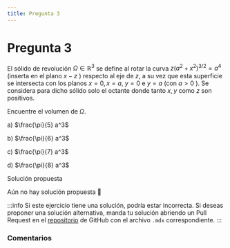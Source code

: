 ```yaml
---
title: Pregunta 3
---
```



# Pregunta 3

El sólido de revolución $\Omega \in \mathbb{R}^3$ se define al rotar la curva $z\left(a^2+x^2\right)^{3 / 2}=a^4$ (inserta en el plano $x-z$ ) respecto al eje de $z$, a su vez que esta superficie se intersecta con los planos $x=0, x=a$, $y=0$ e $y=a$ (con $a>0$ ). Se considera para dicho sólido solo el octante donde tanto $x, y$ como $z$ son positivos.

Encuentre el volumen de $\Omega$.

a) $\frac{\pi}{5} a^3$

b) $\frac{\pi}{6} a^3$

c) $\frac{\pi}{7} a^3$

d) $\frac{\pi}{8} a^3$

<MDXDetails>
<summary>Solución propuesta</summary>

Aún no hay solución propuesta 🥲

:::info
Si este ejercicio tiene una solución, podría estar incorrecta. Si deseas proponer una solución alternativa, manda tu solución abriendo
un Pull Request en el [repositorio](https://github.com/crow-rojas/apuntes-fundamentals/pulls) de GitHub con el archivo
`.mdx` correspondiente.
:::

</MDXDetails>

### Comentarios

<Disqus
  url="https://crow-rojas.github.io/apuntes-fundamentals/docs/mathematics/calculus-1-2-3/exercises/2018-2/p03"
  identifier="docs/mathematics/calculus-1-2-3/exercises/2018-2/p03"
  title="2018-2 Cálculo I, II y III - Pregunta 03"
/>
